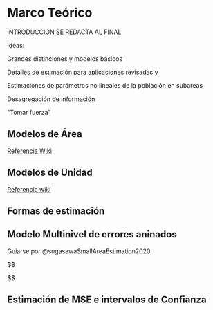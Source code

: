 # Marco Teórico

INTRODUCCION SE REDACTA AL FINAL

ideas:

Grandes distinciones y modelos básicos

Detalles de estimación para aplicaciones revisadas y 

Estimaciones de parámetros no lineales de la población en subareas

Desagregación de información

"Tomar fuerza"

## Modelos de Área

[Referencia Wiki](https://unstats.un.org/wiki/display/SAE4SDG/Area-level+models)

## Modelos de Unidad

[Referencia wiki](https://unstats.un.org/wiki/display/SAE4SDG/Producing+SAE) 

## Formas de estimación

## Modelo Multinivel de errores aninados

Guiarse por @sugasawaSmallAreaEstimation2020

$$

$$

## Estimación de MSE e intervalos de Confianza